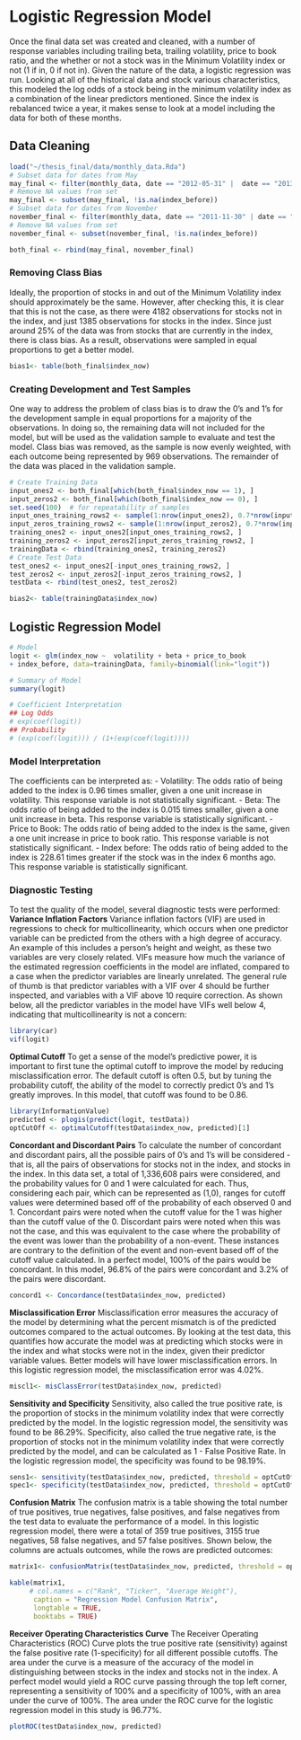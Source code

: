 # Logistic Regression Model 
Once the final data set was created and cleaned, with a number of response variables including trailing beta, trailing volatility, price to book ratio, and the whether or not a stock was in the Minimum Volatility index or not (1 if in, 0 if not in). Given the nature of the data, a logistic regression was run. Looking at all of the historical data and stock various characteristics, this  modeled the log odds of a stock being in the minimum volatility index as a combination of the linear predictors mentioned. Since the index is rebalanced twice a year, it makes sense to look at a model including the data for both of these months.

## Data Cleaning
```r
load("~/thesis_final/data/monthly_data.Rda")
# Subset data for dates from May
may_final <- filter(monthly_data, date == "2012-05-31" |  date == "2013-05-31"| date == "2014-05-30" | date == "2015-05-29" | date == "2016-05-31")
# Remove NA values from set
may_final <- subset(may_final, !is.na(index_before))
# Subset data for dates from November
november_final <- filter(monthly_data, date == "2011-11-30" | date == "2012-11-30"| date == "2013-11-29"| date == "2014-11-28" | date == "2015-11-30" | date == "2016-11-30")
# Remove NA values from set
november_final <- subset(november_final, !is.na(index_before))

both_final <- rbind(may_final, november_final)
```
### Removing Class Bias
Ideally, the proportion of stocks in and out of the Minimum Volatility index should approximately be the same. However, after checking this, it is clear that this is not the case, as there were 4182 observations for stocks not in the index, and just 1385 observations for stocks in the index. Since just around 25% of the data was from stocks that are currently in the index, there is class bias. As a result, observations were sampled in equal proportions to get a better model.
```r
bias1<- table(both_final$index_now)
```
### Creating Development and Test Samples
One way to address the problem of class bias is to draw the 0’s and 1’s for the development sample in equal proportions for a majority of the observations. In doing so, the remaining data will not included for the model, but will be used as the validation sample to evaluate and test the model.  Class bias was removed, as the sample is now evenly weighted, with each outcome being represented by 969 observations. The remainder of the data was placed in the validation sample. 

```r
# Create Training Data
input_ones2 <- both_final[which(both_final$index_now == 1), ] 
input_zeros2 <- both_final[which(both_final$index_now == 0), ]
set.seed(100)  # for repeatability of samples
input_ones_training_rows2 <- sample(1:nrow(input_ones2), 0.7*nrow(input_ones2)) 
input_zeros_training_rows2 <- sample(1:nrow(input_zeros2), 0.7*nrow(input_ones2))  
training_ones2 <- input_ones2[input_ones_training_rows2, ]  
training_zeros2 <- input_zeros2[input_zeros_training_rows2, ]
trainingData <- rbind(training_ones2, training_zeros2)   
# Create Test Data
test_ones2 <- input_ones2[-input_ones_training_rows2, ]
test_zeros2 <- input_zeros2[-input_zeros_training_rows2, ]
testData <- rbind(test_ones2, test_zeros2) 
```

```r
bias2<- table(trainingData$index_now)
```

## Logistic Regression Model 
```r
# Model
logit <- glm(index_now ~  volatility + beta + price_to_book 
+ index_before, data=trainingData, family=binomial(link="logit"))

# Summary of Model
summary(logit)
```

```r
# Coefficient Interpretation
## Log Odds
# exp(coef(logit))
## Probability 
# (exp(coef(logit))) / (1+(exp(coef(logit))))
``` 

### Model Interpretation
The coefficients can be interpreted as: 
\hfill\break
- Volatility: The odds ratio of being added to the index is 0.96 times smaller, given a one unit increase in volatility. This response variable is not statistically significant.
\hfill\break
- Beta: The odds ratio of being added to the index is 0.015 times smaller, given a one unit increase in beta. This response variable is statistically significant. 
\hfill\break
- Price to Book: The odds ratio of being added to the index is the same, given a one unit increase in price to book ratio. This response variable is not statistically significant. 
\hfill\break
- Index before: The odds ratio of being added to the index is 228.61 times greater if the stock was in the index 6 months ago. This response variable is statistically significant. 
\hfill\break

### Diagnostic Testing 
To test the quality of the model, several diagnostic tests were performed:
\hfill\break
__Variance Inflation Factors__
\hfill\break
Variance inflation factors (VIF) are used in regressions to check for multicollinearity, which occurs when one predictor variable can be predicted from the others with a high degree of accuracy. An example of this includes a person's height and weight, as these two variables are very closely related. VIFs measure how much the variance of the estimated regression coefficients in the model are inflated, compared to a case when the predictor variables are linearly unrelated. The general rule of thumb is that predictor variables with a VIF over 4 should be further inspected, and variables with a VIF above 10 require correction. As shown below, all the predictor variables in the model have VIFs well below 4, indicating that multicollinearity is not a concern:
```r
library(car)
vif(logit)
```
\hfill\break
__Optimal Cutoff__
\hfill\break
To get a sense of the model's predictive power, it is important to first tune the optimal cutoff to improve the model by reducing misclassification error. The default cutoff is often 0.5, but by tuning the probability cutoff, the ability of the model to correctly predict 0's and 1's greatly improves. In this model, that cutoff was found to be 0.86. 
```r
library(InformationValue)
predicted <- plogis(predict(logit, testData)) 
optCutOff <- optimalCutoff(testData$index_now, predicted)[1] 
```
\hfill\break
__Concordant and Discordant Pairs__
\hfill\break
To calculate the number of concordant and discordant pairs, all the possible pairs of 0's and 1's will be considered - that is, all the pairs of observations for stocks not in the index, and stocks in the index. In this data set, a total of 1,336,608 pairs were considered, and the probability values for 0 and 1 were calculated for each. Thus, considering each pair, which can be represented as (1,0), ranges for cutoff values were determined based off of the probability of each observed 0 and 1. Concordant pairs were noted when the cutoff value for the 1 was higher than the cutoff value of the 0. Discordant pairs were noted when this was not the case, and this was equivalent to the case where the probability of the event was lower than the probability of a non-event. These instances are contrary to the definition of the event and non-event based off of the cutoff value calculated. In a perfect model, 100% of the pairs would be concordant. In this model, 96.8% of the pairs were concordant and 3.2% of the pairs were discordant.
```r
concord1 <- Concordance(testData$index_now, predicted)
```
\hfill\break
__Misclassification Error__
\hfill\break
Misclassification error measures the accuracy of the model by determining what the percent mismatch is of the predicted outcomes compared to the actual outcomes. By looking at the test data, this quantifies how accurate the model was at predicting which stocks were in the index and what stocks were not in the index, given their predictor variable values. Better models will have lower misclassification errors. In this logistic regression model, the misclassification error was 4.02%. 
```r
miscl1<- misClassError(testData$index_now, predicted)
```
\hfill\break
__Sensitivity and Specificity__
\hfill\break
Sensitivity, also called the true positive rate, is the proportion of stocks in the minimum volatility index that were correctly predicted by the model. In the logistic regression model, the sensitivity was found to be 86.29%. Specificity, also called the true negative rate, is the proportion of stocks not in the minimum volatility index that were correctly predicted by the model, and can be calculated as 1 - False Positive Rate. In the logistic regression model, the specificity was found to be 98.19%.
```r
sens1<- sensitivity(testData$index_now, predicted, threshold = optCutOff)
spec1<- specificity(testData$index_now, predicted, threshold = optCutOff)
```
\hfill\break
__Confusion Matrix__
\hfill\break
The confusion matrix is a table showing the total number of true positives, true negatives, false positives, and false negatives from the test data to evaluate the performance of a model. In this logistic regression model, there were a total of 359 true positives, 3155 true negatives, 58 false negatives, and 57 false positives. Shown below, the columns are actuals outcomes, while the rows are predicted outcomes: 
```r
matrix1<- confusionMatrix(testData$index_now, predicted, threshold = optCutOff)

kable(matrix1, 
     # col.names = c("Rank", "Ticker", "Average Weight"),
      caption = "Regression Model Confusion Matrix",
      longtable = TRUE,
      booktabs = TRUE)
```
\hfill\break
__Receiver Operating Characteristics Curve__
\hfill\break
The Receiver Operating Characteristics (ROC) Curve plots the true positive rate (sensitivity) against the false positive rate (1-specificity) for all different possible cutoffs. The area under the curve is a measure of the accuracy of the model in distinguishing between stocks in the index and stocks not in the index. A perfect model would yield a ROC curve passing through the top left corner, representing a sensitivity of 100% and a specificity of 100%, with an area under the curve of 100%. The area under the ROC curve for the logistic regression model in this study is 96.77%. 

```r
plotROC(testData$index_now, predicted)
```
\hfill\break

